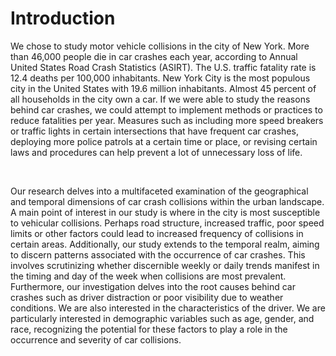 # Introduction

We chose to study motor vehicle collisions in the city of New York. More than 46,000 people die in car crashes each year, according to Annual United States Road Crash Statistics (ASIRT). The U.S. traffic fatality rate is 12.4 deaths per 100,000 inhabitants. New York City is the most populous city in the United States with 19.6 million inhabitants. Almost 45 percent of all households in the city own a car. If we were able to study the reasons behind car crashes, we could attempt to implement methods or practices to reduce fatalities per year. Measures such as including more speed breakers or traffic lights in certain intersections that have frequent car crashes, deploying more police patrols at a certain time or place, or revising certain laws and procedures can help prevent a lot of unnecessary loss of life.

\

Our research delves into a multifaceted examination of the geographical and temporal dimensions of car crash collisions within the urban landscape. 
A main point of interest in our study is where in the city is most susceptible to vehicular collisions. Perhaps road structure, increased traffic, poor speed limits or other factors could lead to increased frequency of collisions in certain areas. 
Additionally, our study extends to the temporal realm, aiming to discern patterns associated with the occurrence of car crashes. This involves scrutinizing whether discernible weekly or daily trends manifest in the timing and day of the week when collisions are most prevalent. 
Furthermore, our investigation delves into the root causes behind car crashes such as driver distraction or poor visibility due to weather conditions.
We are also interested in the characteristics of the driver. We are particularly interested in demographic variables such as age, gender, and race, recognizing the potential for these factors to play a role in the occurrence and severity of car collisions.

